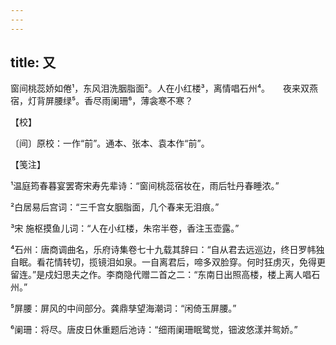 ```yaml
---
---
---
```

title: 又
---







窗间桃蕊娇如倦¹，东风泪洗胭脂面²。人在小红楼³，离情唱石州⁴。　　夜来双燕宿，灯背屏腰绿⁵。香尽雨阑珊⁶，薄衾寒不寒？





【校】


〔间〕原校：一作“前”。通本、张本、袁本作“前”。





【笺注】


¹温庭筠春暮宴罢寄宋寿先辈诗：“窗间桃蕊宿妆在，雨后牡丹春睡浓。”

²白居易后宫词：“三千宫女胭脂面，几个春来无泪痕。”

³宋 施枢摸鱼儿词：“人在小红楼，朱帘半卷，香注玉壶露。”

⁴石州：唐商调曲名，乐府诗集卷七十九载其辞曰：“自从君去远巡边，终日罗帏独自眠。看花情转切，揽镜泪如泉。一自离君后，啼多双脸穿。何时狂虏灭，免得更留连。”是戍妇思夫之作。李商隐代赠二首之二：“东南日出照高楼，楼上离人唱石州。”

⁵屏腰：屏风的中间部分。龚鼎孳望海潮词：“闲倚玉屏腰。”

⁶阑珊：将尽。唐皮日休重题后池诗：“细雨阑珊眠鹭觉，钿波悠漾并鸳娇。”
